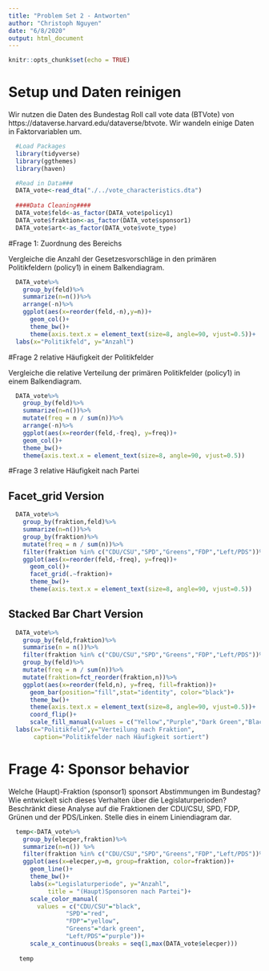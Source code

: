 ```yaml
---
title: "Problem Set 2 - Antworten"
author: "Christoph Nguyen"
date: "6/8/2020"
output: html_document
---
```


```r
knitr::opts_chunk$set(echo = TRUE)
```
# Setup und Daten reinigen 
Wir nutzen die Daten des Bundestag Roll call vote data (BTVote) von https://dataverse.harvard.edu/dataverse/btvote. Wir wandeln einige Daten in Faktorvariablen um. 

```r
  
  #Load Packages
  library(tidyverse)
  library(ggthemes)
  library(haven)

  #Read in Data###
  DATA_vote<-read_dta("./../vote_characteristics.dta")
  
  ####Data Cleaning####
  DATA_vote$feld<-as_factor(DATA_vote$policy1)
  DATA_vote$fraktion<-as_factor(DATA_vote$sponsor1)
  DATA_vote$art<-as_factor(DATA_vote$vote_type)
```
#Frage 1: Zuordnung des Bereichs 

Vergleiche die Anzahl der Gesetzesvorschläge in den primären Politikfeldern (policy1) in einem Balkendiagram. 
```r
  DATA_vote%>%
    group_by(feld)%>%
    summarize(n=n())%>%
    arrange(-n)%>%
    ggplot(aes(x=reorder(feld,-n),y=n))+
      geom_col()+
      theme_bw()+
      theme(axis.text.x = element_text(size=8, angle=90, vjust=0.5))+
  labs(x="Politikfeld", y="Anzahl")
```
  
#Frage 2 relative Häufigkeit der Politikfelder

Vergleiche die relative Verteilung der primären Politikfelder (policy1) in einem Balkendiagram. 

```r
  DATA_vote%>%
    group_by(feld)%>%
    summarize(n=n())%>%
    mutate(freq = n / sum(n))%>%
    arrange(-n)%>%
    ggplot(aes(x=reorder(feld,-freq), y=freq))+
    geom_col()+ 
    theme_bw()+
    theme(axis.text.x = element_text(size=8, angle=90, vjust=0.5)) 
```

#Frage 3 relative Häufigkeit nach Partei

## Facet_grid Version 
```r
  DATA_vote%>%
    group_by(fraktion,feld)%>%
    summarize(n=n())%>%
    group_by(fraktion)%>%
    mutate(freq = n / sum(n))%>%
    filter(fraktion %in% c("CDU/CSU","SPD","Greens","FDP","Left/PDS"))%>%
    ggplot(aes(x=reorder(feld,-freq), y=freq))+
      geom_col()+
      facet_grid(.~fraktion)+
      theme_bw()+
      theme(axis.text.x = element_text(size=8, angle=90, vjust=0.5)) 
```

## Stacked Bar Chart Version 

```r
  DATA_vote%>%
    group_by(feld,fraktion)%>%
    summarise(n = n())%>%
    filter(fraktion %in% c("CDU/CSU","SPD","Greens","FDP","Left/PDS"))%>%
    group_by(feld)%>%
    mutate(freq = n / sum(n))%>%
    mutate(fraktion=fct_reorder(fraktion,n))%>%
    ggplot(aes(x=reorder(feld,n), y=freq, fill=fraktion))+
      geom_bar(position="fill",stat="identity", color="black")+ 
      theme_bw()+
      theme(axis.text.x = element_text(size=8, angle=90, vjust=0.5))+
      coord_flip()+
      scale_fill_manual(values = c("Yellow","Purple","Dark Green","Black","Red"))+
  labs(x="Politikfeld",y="Verteilung nach Fraktion",
       caption="Politikfelder nach Häufigkeit sortiert")
```


# Frage 4: Sponsor behavior####

Welche (Haupt)-Fraktion (sponsor1) sponsort Abstimmungen im Bundestag? Wie entwickelt sich dieses Verhalten über die Legislaturperioden? Beschränkt diese Analyse auf die Fraktionen der CDU/CSU, SPD, FDP, Grünen und der PDS/Linken.  Stelle dies in einem Liniendiagram dar.   


```r
  temp<-DATA_vote%>%
    group_by(elecper,fraktion)%>%
    summarize(n=n()) %>% 
    filter(fraktion %in% c("CDU/CSU","SPD","Greens","FDP","Left/PDS"))%>%
    ggplot(aes(x=elecper,y=n, group=fraktion, color=fraktion))+
      geom_line()+
      theme_bw()+
      labs(x="Legislaturperiode", y="Anzahl", 
           title = "(Haupt)Sponsoren nach Partei")+
      scale_color_manual(
        values = c("CDU/CSU"="black",
                "SPD"="red",
                "FDP"="yellow",
                "Greens"="dark green",
                "Left/PDS"="purple"))+
      scale_x_continuous(breaks = seq(1,max(DATA_vote$elecper)))
                
   temp
   
   
   
   
```
  
  





